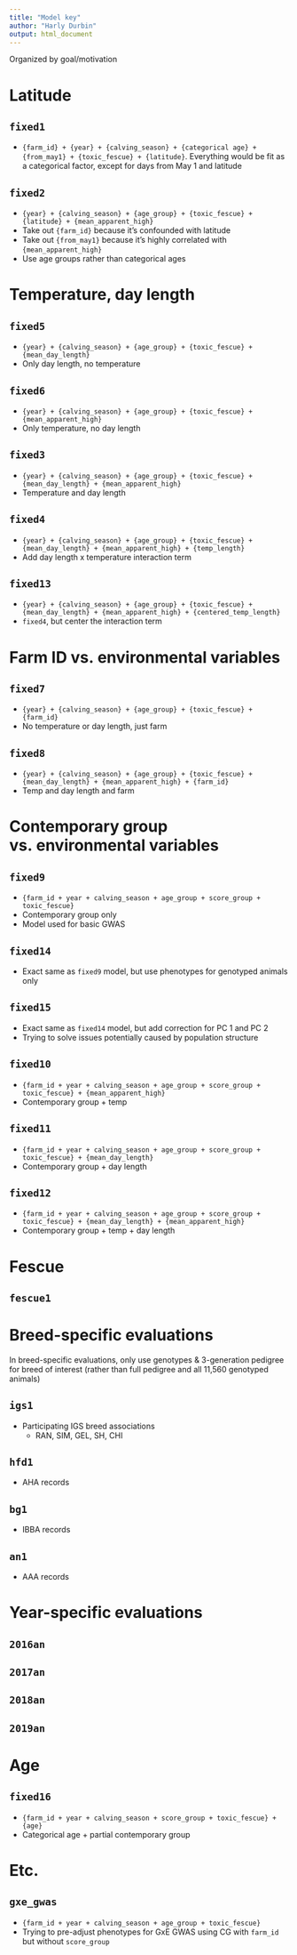 ```yaml
---
title: "Model key"
author: "Harly Durbin"
output: html_document
---
```


Organized by goal/motivation

# Latitude

## `fixed1`

* `{farm_id} + {year} + {calving_season} + {categorical age} + {from_may1} + {toxic_fescue} + {latitude}`. Everything would be fit as a categorical factor, except for days from May 1 and latitude

## `fixed2`

* `{year} + {calving_season} + {age_group} + {toxic_fescue} + {latitude} + {mean_apparent_high}`
* Take out `{farm_id}` because it's confounded with latitude
* Take out `{from_may1}` because it's highly correlated with `{mean_apparent_high}`
* Use age groups rather than categorical ages

# Temperature, day length

## `fixed5`

* `{year} + {calving_season} + {age_group} + {toxic_fescue} + {mean_day_length}`
* Only day length, no temperature

## `fixed6`

* `{year} + {calving_season} + {age_group} + {toxic_fescue} + {mean_apparent_high}`
* Only temperature, no day length

## `fixed3`

* `{year} + {calving_season} + {age_group} + {toxic_fescue} + {mean_day_length} + {mean_apparent_high}`
* Temperature and day length

## `fixed4`

* `{year} + {calving_season} + {age_group} + {toxic_fescue} + {mean_day_length} + {mean_apparent_high} + {temp_length}`
* Add day length x temperature interaction term

## `fixed13`

* `{year} + {calving_season} + {age_group} + {toxic_fescue} + {mean_day_length} + {mean_apparent_high} + {centered_temp_length}`
* `fixed4`, but center the interaction term


# Farm ID vs. environmental variables

## `fixed7`

* `{year} + {calving_season} + {age_group} + {toxic_fescue} + {farm_id}`
* No temperature or day length, just farm

## `fixed8`

* `{year} + {calving_season} + {age_group} + {toxic_fescue} + {mean_day_length} + {mean_apparent_high} + {farm_id}`
* Temp and day length and farm
    
# Contemporary group vs. environmental variables

## `fixed9`

* `{farm_id + year + calving_season + age_group + score_group + toxic_fescue}`
* Contemporary group only
* Model used for basic GWAS

## `fixed14`

* Exact same as `fixed9` model, but use phenotypes for genotyped animals only

## `fixed15`

* Exact same as `fixed14` model, but add correction for PC 1 and PC 2
* Trying to solve issues potentially caused by population structure

## `fixed10`

* `{farm_id + year + calving_season + age_group + score_group + toxic_fescue} + {mean_apparent_high}`
* Contemporary group + temp

## `fixed11`

* `{farm_id + year + calving_season + age_group + score_group + toxic_fescue} + {mean_day_length}`
* Contemporary group + day length

## `fixed12`

* `{farm_id + year + calving_season + age_group + score_group + toxic_fescue} + {mean_day_length} + {mean_apparent_high}`
* Contemporary group + temp + day length

# Fescue

## `fescue1`

# Breed-specific evaluations

In breed-specific evaluations, only use genotypes & 3-generation pedigree for breed of interest (rather than full pedigree and all 11,560 genotyped animals)

## `igs1`

* Participating IGS breed associations
    + RAN, SIM, GEL, SH, CHI

## `hfd1`

* AHA records

## `bg1`

* IBBA records

## `an1`

* AAA records

# Year-specific evaluations

## `2016an`

## `2017an`

## `2018an`

## `2019an`

# Age

## `fixed16`

* `{farm_id + year + calving_season + score_group + toxic_fescue} + {age}`
* Categorical age + partial contemporary group

# Etc.

## `gxe_gwas`

* `{farm_id + year + calving_season + age_group + toxic_fescue}`
* Trying to pre-adjust phenotypes for GxE GWAS using CG with `farm_id` but without `score_group`
